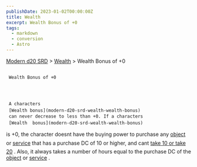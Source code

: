 ```yaml
---
publishDate: 2023-01-02T00:00:00Z
title: Wealth
excerpt: Wealth Bonus of +0
tags:
  - markdown
  - conversion
  - Astro
---
```


[Modern d20 SRD](/#modernD20) >
[Wealth](modern-d20-srd-wealth-index) > Wealth Bonus of +0

##

     Wealth Bonus of +0




     A characters
     [Wealth bonus](modern-d20-srd-wealth-wealth-bonus)
     can never decrease to less than +0. If a characters
     [Wealth  bonus](modern-d20-srd-wealth-wealth-bonus)
is +0, the character doesnt have the buying power to purchase any
[object](modern-d20-srd-equipment-equipment-general)
or
[service](modern-d20-srd-equipment-services)
that has a purchase DC of 10 or higher, and cant
[take 10 or take 20](modern-d20-srd-wealth-taking-10-and-20)
. Also, it always takes a number of hours equal to the purchase DC of the
[object](modern-d20-srd-equipment-equipment-general)
or
[service](modern-d20-srd-equipment-services)
.
